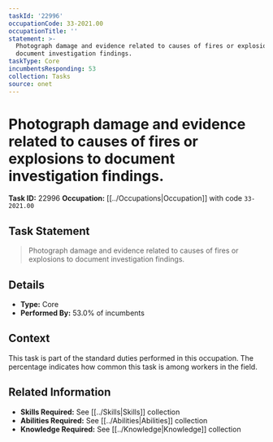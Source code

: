 ```yaml
---
taskId: '22996'
occupationCode: 33-2021.00
occupationTitle: ''
statement: >-
  Photograph damage and evidence related to causes of fires or explosions to
  document investigation findings.
taskType: Core
incumbentsResponding: 53
collection: Tasks
source: onet
---
```

# Photograph damage and evidence related to causes of fires or explosions to document investigation findings.

**Task ID:** 22996
**Occupation:** [[../Occupations|Occupation]] with code `33-2021.00`

## Task Statement

> Photograph damage and evidence related to causes of fires or explosions to document investigation findings.

## Details

- **Type:** Core
- **Performed By:** 53.0% of incumbents

## Context

This task is part of the standard duties performed in this occupation. The percentage indicates how common this task is among workers in the field.

## Related Information

- **Skills Required:** See [[../Skills|Skills]] collection
- **Abilities Required:** See [[../Abilities|Abilities]] collection
- **Knowledge Required:** See [[../Knowledge|Knowledge]] collection
